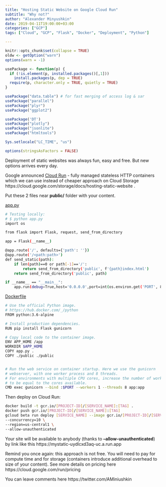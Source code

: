 ```yaml
---
title: "Hosting Static Website on Google Cloud Run"
subtitle: "Why not?"
author: "Alexander Minyushkin"
date: 2019-04-11T19:00:00+03:00
categories: ["GCP"]
tags: ["Cloud", "GCP", "Flask", "Docker", "Deployment", "Python"]

---
```


```r
knitr::opts_chunk$set(collapse = TRUE)
oldw <- getOption("warn")
options(warn = -1)

usePackage <- function(p) {
  if (!is.element(p, installed.packages()[,1]))
    install.packages(p, dep = TRUE)
  require(p, character.only = TRUE, quietly = TRUE)
}

usePackage("data.table") # for fast merging of access log & sar
usePackage("parallel")
usePackage("plyr")
usePackage("ggplot2")

usePackage('DT')
usePackage("plotly")
usePackage("jsonlite")
usePackage("htmltools")

Sys.setlocale("LC_TIME", "us")

options(stringsAsFactors = FALSE)


```

Deployment of static websites was always fun, easy and free. But new options arrives every day.

Google announced [Cloud Run](https://cloud.google.com/run/) - fully managed stateless HTTP containers which we can use instead of cheaper approach on Cloud Storage https://cloud.google.com/storage/docs/hosting-static-website .

Put these 2 files near **public/** folder with your content.

[app.py](https://github.com/Alexander-Minyushkin/Alexander-Minyushkin.github.io_source/blob/master/app.py) 
```bash
# Testing locally: 
# $ python app.py
import os

from flask import Flask, request, send_from_directory

app = Flask(__name__)

@app.route('/', defaults={'path': ''})
@app.route('/<path:path>')
def send_static(path):
    if len(path)==0 or path[-1]=='/':
        return send_from_directory('public', f'{path}index.html')
    return send_from_directory('public', path)

if __name__ == "__main__":
    app.run(debug=True,host='0.0.0.0',port=int(os.environ.get('PORT', 8080)))
```

[Dockerfile](https://github.com/Alexander-Minyushkin/Alexander-Minyushkin.github.io_source/blob/master/Dockerfile)
```bash
# Use the official Python image.
# https://hub.docker.com/_/python
FROM python:3.6-alpine

# Install production dependencies.
RUN pip install Flask gunicorn

# Copy local code to the container image.
ENV APP_HOME /app
WORKDIR $APP_HOME
COPY app.py .
COPY ./public ./public


# Run the web service on container startup. Here we use the gunicorn
# webserver, with one worker process and 8 threads.
# For environments with multiple CPU cores, increase the number of workers
# to be equal to the cores available.
CMD exec gunicorn --bind :$PORT --workers 1 --threads 8 app:app
```

Then deploy on Cloud Run:
```bash
docker build -t gcr.io/[PROJECT-ID]/[SERVICE_NAME]:[TAG] .
docker push gcr.io/[PROJECT-ID]/[SERVICE_NAME]:[TAG]
gcloud beta run deploy [SERVICE_NAME] --image gcr.io/[PROJECT-ID]/[SERVICE_NAME]:[TAG] \
--concurrency=10 \
--region=us-central1 \
--allow-unauthenticated
```

Your site will be available to anybody (thanks to **--allow-unauthenticated**) by link like this https://mystatic-uydlcxd3aq-uc.a.run.app

Remind you once again: this approach is not free. You will need to pay for compute time and for storage (containers introduce additional overhead to size of your content).
See more details on pricing here https://cloud.google.com/run/pricing

You can leave comments here https://twitter.com/AMiniushkin 

